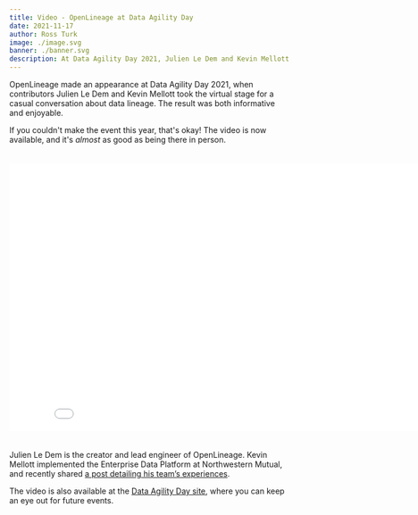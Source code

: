 ```yaml
---
title: Video - OpenLineage at Data Agility Day
date: 2021-11-17
author: Ross Turk
image: ./image.svg
banner: ./banner.svg
description: At Data Agility Day 2021, Julien Le Dem and Kevin Mellott outlined their approach to data lineage and discussed various approaches to implementing it in the real world.
---
```


OpenLineage made an appearance at Data Agility Day 2021, when contributors Julien Le Dem and Kevin Mellott took the virtual stage for a casual conversation about data lineage. The result was both informative and enjoyable.

If you couldn't make the event this year, that's okay! The video is now available, and it's *almost* as good as being there in person.

<iframe id="llo_fn3f45lpc900s9awi" src="//embed.vidello.com/4630/n3f45lpc900s9awi/player.html" allowfullscreen style="width:850px;height:480px;margin:0 auto;margin-top:20px;margin-bottom:20px;border:none;"></iframe>

Julien Le Dem is the creator and lead engineer of OpenLineage. Kevin Mellott implemented the Enterprise Data Platform at Northwestern Mutual, and recently shared [a post detailing his team’s experiences](/blog/openlineage-at-northwestern-mutual). 

The video is also available at the [Data Agility Day site](https://dataagility.io/october2021/nw-mutual-datakin/), where you can keep an eye out for future events.
